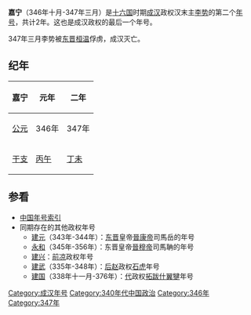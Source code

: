 {{Eranamebox|年号= 嘉宁
|起讫时间= 346年十月-347年三月
|政权= [[成汉|成汉]]
|帝王= 汉末主[[李势|李势]]
|历时= 2年
|timeline= <timeline>
ImageSize  = width:200 height:50
PlotArea   = width:180 height:30 left:10 bottom:20
TimeAxis   = orientation:horizontal
DateFormat = yyyy
Period     = from:304 till:439
AlignBars  = early
ScaleMajor = increment:135 start:304
Colors =
  id:canvas value:rgb(1,1,0.85)
BackgroundColors = canvas:canvas
PlotData =
  width:15 color:black
  bar:era from:start till:end
  bar:era from:304 till:347 color:red
  bar:era from:346 till:347 color:yellow
</timeline>
|说明= 嘉宁在十六国及成汉时期的位置
}}
'''嘉宁'''（346年十月-347年三月）是[[十六国|十六国]]时期[[成汉|成汉]]政权汉末主[[李势|李势]]的第二个[[年号|年号]]，共计2年。这也是成汉政权的最后一个年号。

347年三月李势被[[东晋|东晋]][[桓温|桓温]]俘虏，成汉灭亡。

==纪年==
{| class="wikitable" 
|-
!嘉宁!!元年!!二年
|-
![[公元纪年|公元]]
|346年||347年
|-
![[干支纪年|干支]]
|[[丙午|丙午]]||[[丁未|丁未]]
|}

==参看==
*[[中国年号索引|中国年号索引]]
*同期存在的其他政权年号
**[[建元_(晋康帝)|建元]]（343年-344年）：[[东晋|东晋]]皇帝[[晉康帝|晉康帝]]司馬岳的年号
**[[永和_(晋穆帝)|永和]]（345年-356年）：东晋皇帝[[晉穆帝|晉穆帝]]司馬聃的年号
**[[建兴_(西晋)|建兴]]：[[前凉|前凉]]政权年号
**[[建武_(后赵)|建武]]（335年-348年）：[[后赵|后赵]]政权[[石虎|石虎]]年号
**[[建国_(代)|建国]]（338年十一月-376年）：[[代_(十六国)|代]]政权[[拓跋什翼犍|拓跋什翼犍]]年号

{{年号|[[太和_(成汉)|太和]]|[[中国年号索引|中国年号]]|--}}
{{晉十六國年號}}
[[Category:成汉年号|Category:成汉年号]]
[[Category:340年代中国政治|Category:340年代中国政治]]
[[Category:346年|Category:346年]]
[[Category:347年|Category:347年]]